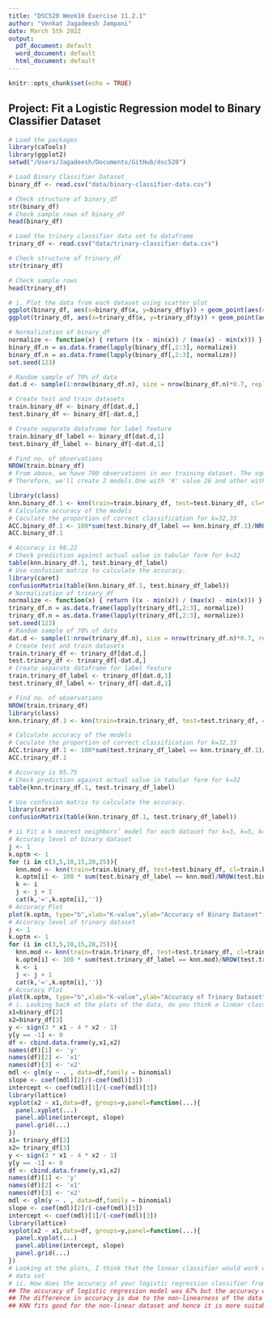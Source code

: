 ```yaml
---
title: "DSC520 Week10 Exercise 11.2.1"
author: "Venkat Jagadeesh Jampani"
date: March 5th 2022
output:
  pdf_document: default
  word_document: default
  html_document: default
---
```


```r
knitr::opts_chunk$set(echo = TRUE)
```

## Project: Fit a Logistic Regression model to Binary Classifier Dataset

```r
# Load the packages
library(caTools)
library(ggplot2)
setwd("/Users/Jagadeesh/Documents/GitHub/dsc520")

# Load Binary Classifier Dataset
binary_df <- read.csv("data/binary-classifier-data.csv")

# Check structure of binary_df
str(binary_df)
# Check sample rows of binary_df
head(binary_df)

# Load the trinary classifier data set to dataframe
trinary_df <- read.csv("data/trinary-classifier-data.csv")

# Check structure of trinary_df
str(trinary_df)

# Check sample rows
head(trinary_df)

# i. Plot the data from each dataset using scatter plot
ggplot(binary_df, aes(x=binary_df$x, y=binary_df$y)) + geom_point(aes(color = binary_df$label))
ggplot(trinary_df, aes(x=trinary_df$x, y=trinary_df$y)) + geom_point(aes(color = trinary_df$label))

# Normalization of binary_df
normalize <- function(x) { return ((x - min(x)) / (max(x) - min(x))) }
binary_df.n = as.data.frame(lapply(binary_df[,2:3], normalize))
binary_df.n = as.data.frame(lapply(binary_df[,2:3], normalize))
set.seed(123)

# Random sample of 70% of data
dat.d <- sample(1:nrow(binary_df.n), size = nrow(binary_df.n)*0.7, replace = FALSE)

# Create test and train datasets
train.binary_df <- binary_df[dat.d,]
test.binary_df <- binary_df[-dat.d,]

# Create separate dataframe for label feature
train.binary_df_label <- binary_df[dat.d,1]
test.binary_df_label <- binary_df[-dat.d,1]

# Find no. of observations
NROW(train.binary_df)
# From above, we have 700 observations in our training dataset. The square root of 700 is about 26.45. 
# Therefore, we'll create 2 models.One with 'K' value 26 and other with 'K' value 27

library(class)
knn.binary_df.1 <- knn(train=train.binary_df, test=test.binary_df, cl=train.binary_df_label, k=1)
# Calculate accuracy of the models
# Caculate the proportion of correct classification for k=32,33
ACC.binary_df.1 <- 100*sum(test.binary_df_label == knn.binary_df.1)/NROW(test.binary_df_label)
ACC.binary_df.1

# Accuracy is 98.22
# Check prediction against actual value in tabular form for k=32
table(knn.binary_df.1, test.binary_df_label)
# Use confusion matrix to calculate the accuracy.
library(caret)
confusionMatrix(table(knn.binary_df.1, test.binary_df_label))
# Normalization of trinary_df
normalize <- function(x) { return ((x - min(x)) / (max(x) - min(x))) }
trinary_df.n = as.data.frame(lapply(trinary_df[,2:3], normalize))
trinary_df.n = as.data.frame(lapply(trinary_df[,2:3], normalize))
set.seed(123)
# Random sample of 70% of data
dat.d <- sample(1:nrow(trinary_df.n), size = nrow(trinary_df.n)*0.7, replace = FALSE)
# Create test and train datasets
train.trinary_df <- trinary_df[dat.d,]
test.trinary_df <- trinary_df[-dat.d,]
# Create separate dataframe for label feature
train.trinary_df_label <- trinary_df[dat.d,1]
test.trinary_df_label <- trinary_df[-dat.d,1]

# Find no. of observations
NROW(train.trinary_df)
library(class)
knn.trinary_df.1 <- knn(train=train.trinary_df, test=test.trinary_df, cl=train.trinary_df_label, k=1)

# Calculate accuracy of the models
# Caculate the proportion of correct classification for k=32,33
ACC.trinary_df.1 <- 100*sum(test.trinary_df_label == knn.trinary_df.1)/NROW(test.trinary_df_label)
ACC.trinary_df.1

# Accuracy is 95.75
# Check prediction against actual value in tabular form for k=32
table(knn.trinary_df.1, test.trinary_df_label)

# Use confusion matrix to calculate the accuracy.
library(caret)
confusionMatrix(table(knn.trinary_df.1, test.trinary_df_label))

# ii Fit a k nearest neighbors’ model for each dataset for k=3, k=5, k=10, k=15, k=20, and k=25. Compute the accuracy of the resulting models for each value of k. Plot the results in a graph where the x-axis is the different values of k and the y-axis is the accuracy of the model.
# Accuracy level of binary dataset
j <- 1
k.optm <- 1
for (i in c(3,5,10,15,20,25)){
  knn.mod <- knn(train=train.binary_df, test=test.binary_df, cl=train.binary_df_label, k=i)
  k.optm[i] <- 100 * sum(test.binary_df_label == knn.mod)/NROW(test.binary_df_label)
  k <- i
  j <- j + 1
  cat(k,'=',k.optm[i],'')}
# Accuracy Plot
plot(k.optm, type="b",xlab="K-value",ylab="Accuracy of Binary Dataset")
# Accuracy level of trinary dataset
j <- 1
k.optm <- 1
for (i in c(3,5,10,15,20,25)){
  knn.mod <- knn(train=train.trinary_df, test=test.trinary_df, cl=train.trinary_df_label, k=i)
  k.optm[i] <- 100 * sum(test.trinary_df_label == knn.mod)/NROW(test.trinary_df_label)
  k <- i
  j <- j + 1
  cat(k,'=',k.optm[i],'')}
# Accuracy Plot
plot(k.optm, type="b",xlab="K-value",ylab="Accuracy of Trinary Dataset")
# i. Looking back at the plots of the data, do you think a linear classifier would work well on these datasets?
x1=binary_df[2]
x2=binary_df[3]
y <- sign(3 * x1 - 4 * x2 - 1)
y[y == -1] <- 0
df <- cbind.data.frame(y,x1,x2)
names(df)[1] <- 'y'
names(df)[2] <- 'x1'
names(df)[3] <- 'x2'
mdl <- glm(y ~ . , data=df,family = binomial)
slope <- coef(mdl)[2]/(-coef(mdl)[3])
intercept <- coef(mdl)[1]/(-coef(mdl)[3])
library(lattice)
xyplot(x2 ~ x1,data=df, groups=y,panel=function(...){
  panel.xyplot(...)
  panel.abline(intercept, slope)
  panel.grid(...)
})
x1= trinary_df[2]
x2= trinary_df[3]
y <- sign(3 * x1 - 4 * x2 - 1)
y[y == -1] <- 0
df <- cbind.data.frame(y,x1,x2)
names(df)[1] <- 'y'
names(df)[2] <- 'x1'
names(df)[3] <- 'x2'
mdl <- glm(y ~ . , data=df,family = binomial)
slope <- coef(mdl)[2]/(-coef(mdl)[3])
intercept <- coef(mdl)[1]/(-coef(mdl)[3])
library(lattice)
xyplot(x2 ~ x1,data=df, groups=y,panel=function(...){
  panel.xyplot(...)
  panel.abline(intercept, slope)
  panel.grid(...)
})
# Looking at the plots, I think that the linear classifier would work well on binary data set but not on trinary
# data set
# ii. How does the accuracy of your logistic regression classifier from last week compare?  Why is the accuracy # different between these two methods?
## The accuracy of logistic regression model was 67% but the accuracy of knn model is 98% of binary dataset.
## The difference in accuracy is due to the non-linearness of the data in the input datasets.
## KNN fits good for the non-linear dataset and hence it is more suitable model in our case.
```
